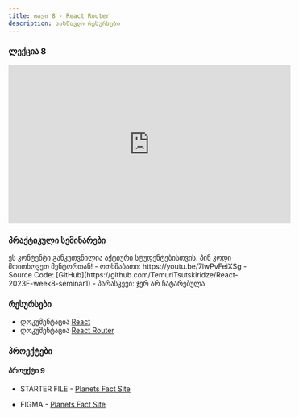 ```yaml
---
title: თავი 8 - React Router
description: სასწავლო რესურსები
---
```


### ლექცია 8

<iframe width="560" height="315" src="https://www.youtube.com/embed/i1VENNnW_F4?si=8WyE2lNZ1CmtEHLe" title="YouTube video player" frameborder="0" allow="accelerometer; autoplay; clipboard-write; encrypted-media; gyroscope; picture-in-picture; web-share" referrerpolicy="strict-origin-when-cross-origin" allowFullScreen></iframe>

### პრაქტიკული სემინარები

<Card>
  <PinCodeProtectedContent>
    <Locked>
      ეს კონტენტი განკუთვნილია აქტიური სტუდენტებისთვის. პინ კოდი მოითხოვეთ
      მენტორთან!
    </Locked>
    <Unlocked>
      - ოთხშაბათი: https://youtu.be/7lwPvFeiXSg
        - Source Code: [GitHub](https://github.com/TemuriTsutskiridze/React-2023F-week8-seminar1)
      - პარასკევი: ჯერ არ ჩატარებულა
    </Unlocked>
  </PinCodeProtectedContent>
</Card>

### რესურსები

- დოკუმენტაცია [React](https://react.dev)
- დოკუმენტაცია [React Router](https://reactrouter.com/en/main)

### პროექტები

#### პროექტი 9

- STARTER FILE - [Planets Fact Site](https://drive.google.com/file/d/1QhluPtp0pBHkKlSk1C5ZmLB8D4J7-DM0/view?usp=sharing)

- FIGMA - [Planets Fact Site](https://www.figma.com/file/cK01u0ixdKe2K8ezCz21YQ/planets-fact-site?type=design&node-id=0-1&mode=design&t=HyVkMvji11jSWpa8-0)

